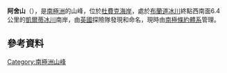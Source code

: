 {{coord|84|57|S|172|04|E|type:mountain_region:AQ|display=title}}

'''阿舍山'''（{{lang-en|Mount Usher}}），是[[南極洲|南極洲]]的山峰，位於[[杜費克海岸|杜費克海岸]]，處於[[布蘭道冰川|布蘭道冰川]]終點西南面6.4公里的[[凱爾蒂冰川|凱爾蒂冰川]]南岸，由[[英國|英國]]探險隊發現和命名，現時由[[南極條約體系|南極條約體系]]管理。

==參考資料==
{{usgs-gazetteer}}

{{DEFAULTSORT:Mount Usher}}
[[Category:南極洲山峰|Category:南極洲山峰]]


{{DufekCoast-geo-stub}}